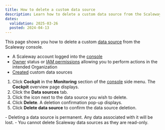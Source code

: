 ```yaml
---
title: How to delete a custom data source
description: Learn how to delete a custom data source from the Scaleway console. Follow the steps to navigate to the data sources tab, select the data source, and confirm its deletion.
dates:
  validation: 2025-03-26
  posted: 2024-04-13
---
```



This page shows you how to delete a custom [data source](/cockpit/concepts/#data-sources) from the Scaleway console.

<Requirements />

  - A Scaleway account logged into the [console](https://console.scaleway.com)
  - [Owner](/iam/concepts/#owner) status or [IAM permissions](/iam/concepts/#permission) allowing you to perform actions in the intended Organization
  - [Created](/cockpit/how-to/create-external-data-sources/) custom data sources

1. Click **Cockpit** in the **Monitoring** section of the [console](https://console.scaleway.com/) side menu. The **Cockpit** overview page displays.
2. Click the **Data sources** tab.
3. Click the <Icon name="more" /> icon next to the data source you wish to delete.
4. Click **Delete**. A deletion confirmation pop-up displays.
5. Click **Delete data source** to confirm the data source deletion.

<Message type="important">
  - Deleting a data source is permanent. Any data associated with it will be lost.
  - You cannot delete Scaleway data sources as they are read-only.
</Message>

